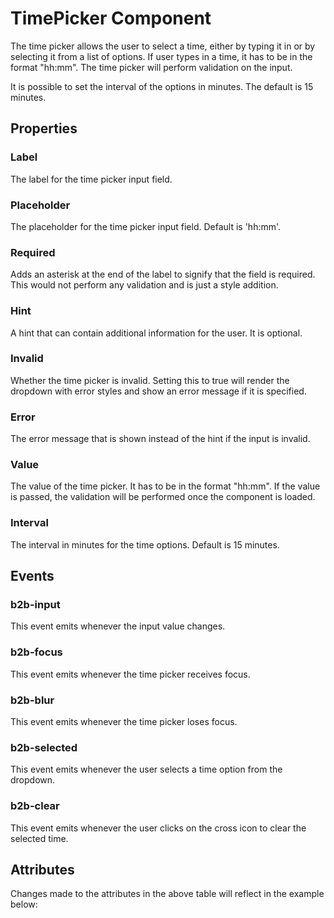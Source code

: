 
<Meta of={TimePickerStories} />

# TimePicker Component

The time picker allows the user to select a time, either by typing it in or by selecting it from a list of options.
If user types in a time, it has to be in the format "hh:mm". The time picker will perform validation on the input.

It is possible to set the interval of the options in minutes. The default is 15 minutes.

<Canvas of={TimePickerStories.Default} />

## Properties

### Label

The label for the time picker input field.

### Placeholder

The placeholder for the time picker input field. Default is 'hh:mm'.

### Required

Adds an asterisk at the end of the label to signify that the field is required. This would not perform any
validation and is just a style addition.

### Hint

A hint that can contain additional information for the user. It is optional.

### Invalid

Whether the time picker is invalid. Setting this to true will render the dropdown with error styles and
show an error message if it is specified.

### Error

The error message that is shown instead of the hint if the input is invalid.

### Value

The value of the time picker. It has to be in the format "hh:mm". If the value is passed, the validation will be performed once the component is loaded.

### Interval

The interval in minutes for the time options. Default is 15 minutes.

## Events

### b2b-input

This event emits whenever the input value changes.

### b2b-focus

This event emits whenever the time picker receives focus.

### b2b-blur

This event emits whenever the time picker loses focus.

### b2b-selected

This event emits whenever the user selects a time option from the dropdown.

### b2b-clear

This event emits whenever the user clicks on the cross icon to clear the selected time.

## Attributes

<ArgTypes of={TimePickerStories} />
Changes made to the attributes in the above table will reflect in the example
below:
<Primary />
